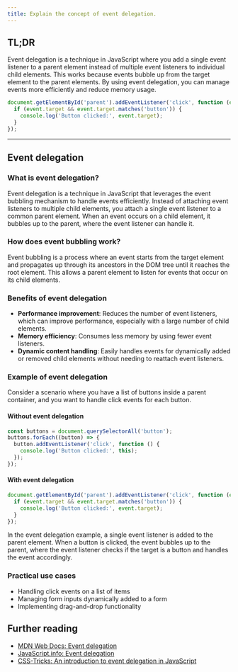 ```yaml
---
title: Explain the concept of event delegation.
---
```


## TL;DR

Event delegation is a technique in JavaScript where you add a single event listener to a parent element instead of multiple event listeners to individual child elements. This works because events bubble up from the target element to the parent elements. By using event delegation, you can manage events more efficiently and reduce memory usage.

```js
document.getElementById('parent').addEventListener('click', function (event) {
  if (event.target && event.target.matches('button')) {
    console.log('Button clicked:', event.target);
  }
});
```

---

## Event delegation

### What is event delegation?

Event delegation is a technique in JavaScript that leverages the event bubbling mechanism to handle events efficiently. Instead of attaching event listeners to multiple child elements, you attach a single event listener to a common parent element. When an event occurs on a child element, it bubbles up to the parent, where the event listener can handle it.

### How does event bubbling work?

Event bubbling is a process where an event starts from the target element and propagates up through its ancestors in the DOM tree until it reaches the root element. This allows a parent element to listen for events that occur on its child elements.

### Benefits of event delegation

- **Performance improvement**: Reduces the number of event listeners, which can improve performance, especially with a large number of child elements.
- **Memory efficiency**: Consumes less memory by using fewer event listeners.
- **Dynamic content handling**: Easily handles events for dynamically added or removed child elements without needing to reattach event listeners.

### Example of event delegation

Consider a scenario where you have a list of buttons inside a parent container, and you want to handle click events for each button.

#### Without event delegation

```js
const buttons = document.querySelectorAll('button');
buttons.forEach((button) => {
  button.addEventListener('click', function () {
    console.log('Button clicked:', this);
  });
});
```

#### With event delegation

```js
document.getElementById('parent').addEventListener('click', function (event) {
  if (event.target && event.target.matches('button')) {
    console.log('Button clicked:', event.target);
  }
});
```

In the event delegation example, a single event listener is added to the parent element. When a button is clicked, the event bubbles up to the parent, where the event listener checks if the target is a button and handles the event accordingly.

### Practical use cases

- Handling click events on a list of items
- Managing form inputs dynamically added to a form
- Implementing drag-and-drop functionality

## Further reading

- [MDN Web Docs: Event delegation](https://developer.mozilla.org/en-US/docs/Learn/JavaScript/Building_blocks/Events#event_delegation)
- [JavaScript.info: Event delegation](https://javascript.info/event-delegation)
- [CSS-Tricks: An introduction to event delegation in JavaScript](https://css-tricks.com/an-introduction-to-event-delegation-in-javascript/)
